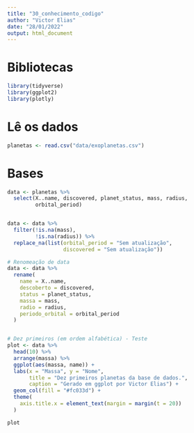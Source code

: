 ```yaml
---
title: "30_conhecimento_codigo"
author: "Victor Elias"
date: "28/01/2022"
output: html_document
---
```


# Bibliotecas
```r
library(tidyverse)
library(ggplot2)
library(plotly)
```


# Lê os dados
```r
planetas <- read.csv("data/exoplanetas.csv")
```


# Bases
```r

data <- planetas %>% 
  select(X..name, discovered, planet_status, mass, radius,
         orbital_period)


data <- data %>% 
  filter(!is.na(mass),
         !is.na(radius)) %>% 
  replace_na(list(orbital_period = "Sem atualização",
                  discovered = "Sem atualização"))

# Renomeação de data
data <- data %>% 
  rename(
    name = X..name,
    descoberto = discovered,
    status = planet_status,
    massa = mass,
    radio = radius,
    periodo_orbital = orbital_period
  )


# Dez primeiros (em ordem alfabética) - Teste
plot <- data %>% 
  head(10) %>% 
  arrange(massa) %>% 
  ggplot(aes(massa, name)) +
  labs(x = "Massa", y = "Nome",
       title = "Dez primeiros planetas da base de dados.",
       caption = "Gerado em ggplot por Victor Elias") +
  geom_col(fill = "#fc033d") +
  theme(
    axis.title.x = element_text(margin = margin(t = 20))
  )

plot
```




